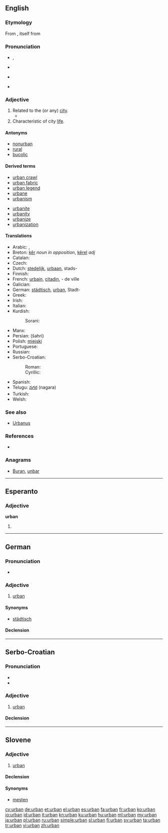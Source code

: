 {{also|Urban}}
==English==

===Etymology===
From {{etyl|la|en}} {{term|urbanus|lang=la}}, itself from {{term|urbs||city|lang=la}}

===Pronunciation===
* {{a|UK}} {{IPA|/ˈɜːbən/}}, {{X-SAMPA|/"3:rb@n/}}
* {{rhymes|ɜː(ɹ)bən}}
* {{a|US}} {{IPA|/ˈɝbən/}}
* {{hyphenation|ur|ban}}

===Adjective===
{{en-adj}}

# Related to the (or any) [[city]].
#*{{quote-magazine|date=2013-05-10
|author=Audrey Garric
|title=Urban canopies let nature bloom
|volume=188|issue=22|page=30
|magazine={{w|The Guardian Weekly}}
|url=http://www.guardian.co.uk/environment/2013/may/04/paris-green-roofs-building-climate-environment
|passage=As towns continue to grow, replanting vegetation has become a form of '''urban''' utopia and green roofs are spreading fast. Last year 1m square metres of plant-covered roofing was built in France, as much as in the US, and 10 times more than in Germany, the pioneer in this field. In Paris 22 hectares of roof have been planted, out of a potential total of 80 hectares.}}
# Characteristic of city [[life]].

====Antonyms====
* [[nonurban]]
* [[rural]]
* [[bucolic]]

====Derived terms====
{{top2}}
* [[urban crawl]]
* [[urban fabric]]
* [[urban legend]]
* [[urbane]]
* [[urbanism]]
{{mid2}}
* [[urbanite]]
* [[urbanity]]
* [[urbanize]]
* [[urbanization]]
{{bottom}}

====Translations====
{{trans-top|of the city; characteristic of city life}}
* Arabic: {{Arab|[[حضري]]}}, {{Arab|[[متمدن]]}}
* Breton: [[kêr]] ''noun in apposition'', [[kêrel]] ''adj''
* Catalan: {{t-|ca|urbà}}
* Czech: {{t+|cs|městský}}
* Dutch: [[stedelijk]], [[urbaan]], stads-
* Finnish: {{t+|fi|urbaani}}
* French: [[urbain]], [[citadin]], - de ville
* Galician: {{t-|gl|urbano}}
* German: [[städtisch]], [[urban#German|urban]], Stadt-
* Greek: {{t+|el|αστικός|m|tr=astikós|sc=Grek}}
* Irish: {{t-|ga|uirbeach}}
* Italian: {{t-|it|urbano|m}}
* Kurdish:
*: Sorani: {{ku-Arab|[[شارستانی]]}}
{{trans-mid}}
* Manx: {{t-|gv|ard-valjagh}}
* Persian: {{fa-Arab|[[شهری]]}} (šahri)
* Polish: [[miejski]]
* Portuguese: {{t+|pt|urbano}}
* Russian: {{t+|ru|городской|m}}
* Serbo-Croatian:
*: Roman: {{t-|sh|gradski}}
*: Cyrillic: {{t-|sh|градски|sc=Cyrl}}
* Spanish: {{t+|es|urbano}}
* Telugu: [[నగర]] (nagara)
* Turkish: {{t+|tr|kentsel}}
* Welsh: {{t+|cy|trefol}}
{{trans-bottom}}

===See also===
* [[Urbanus]]

===References===
* {{R:Websters}}

===Anagrams===
* [[Buran#English|Buran]], [[unbar#English|unbar]]

----

==Esperanto==

===Adjective===
'''urban'''

# {{eo-form of|urb|an}}

----

==German==

===Pronunciation===
* {{IPA|/ʊʁˈbaːn/|[ʊɐ̯ˈbaːn]|lang=de}}

===Adjective===
{{de-adj|urbaner|urbansten}}

# [[urban#English|urban]]

====Synonyms====
* [[städtisch]]

====Declension====
{{de-decl-adj|urban|urbaner|urbanst}}

----

==Serbo-Croatian==

===Pronunciation===
* {{IPA|/ûrbaːn/|lang=sh}}
* {{hyphenation|ur|ban}}

===Adjective===
{{sh-adj|head=ȕrbān|def=urbani|def_a=ȕrbānī|r|урбан|у̏рба̄н}}

# [[#English|urban]]

====Declension====
{{sh-adj-defindef|urban|o}}

----

==Slovene==

===Adjective===
{{sl-adj|-}}

# [[urban#English|urban]]

====Declension====
{{sl-decl-adj|urban}}

====Synonyms====
* [[mesten]]

[[cy:urban]]
[[de:urban]]
[[et:urban]]
[[el:urban]]
[[es:urban]]
[[fa:urban]]
[[fr:urban]]
[[ko:urban]]
[[io:urban]]
[[id:urban]]
[[it:urban]]
[[kn:urban]]
[[ku:urban]]
[[hu:urban]]
[[ml:urban]]
[[my:urban]]
[[ja:urban]]
[[pl:urban]]
[[ru:urban]]
[[simple:urban]]
[[sl:urban]]
[[fi:urban]]
[[sv:urban]]
[[ta:urban]]
[[tr:urban]]
[[vi:urban]]
[[zh:urban]]